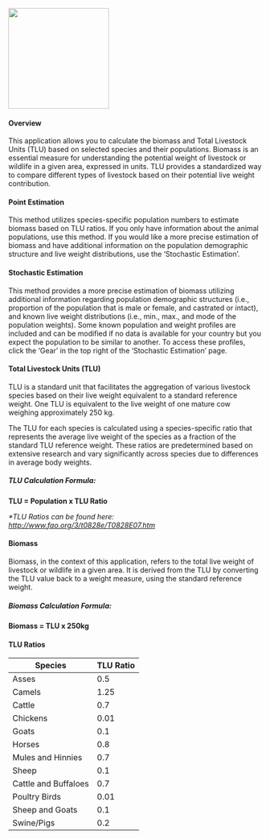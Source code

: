 ![](www/logo.png){width="200"}

#### Overview

This application allows you to calculate the biomass and Total Livestock Units (TLU) based on selected species and their populations. Biomass is an essential measure for understanding the potential weight of livestock or wildlife in a given area, expressed in units. TLU provides a standardized way to compare different types of livestock based on their potential live weight contribution.

#### Point Estimation

This method utilizes species-specific population numbers to estimate biomass based on TLU ratios. If you only have information about the animal populations, use this method. If you would like a more precise estimation of biomass and have additional information on the population demographic structure and live weight distributions, use the 'Stochastic Estimation'.

#### Stochastic Estimation

This method provides a more precise estimation of biomass utilizing additional information regarding population demographic structures (i.e., proportion of the population that is male or female, and castrated or intact), and known live weight distributions (i.e., min., max., and mode of the population weights). Some known population and weight profiles are included and can be modified if no data is available for your country but you expect the population to be similar to another. To access these profiles, click the 'Gear' in the top right of the 'Stochastic Estimation' page.

#### **Total Livestock Units (TLU)**

TLU is a standard unit that facilitates the aggregation of various livestock species based on their live weight equivalent to a standard reference weight. One TLU is equivalent to the live weight of one mature cow weighing approximately 250 kg.

The TLU for each species is calculated using a species-specific ratio that represents the average live weight of the species as a fraction of the standard TLU reference weight. These ratios are predetermined based on extensive research and vary significantly across species due to differences in average body weights.

##### TLU Calculation Formula:

**TLU = Population x TLU Ratio**

*\*TLU Ratios can be found here: <http://www.fao.org/3/t0828e/T0828E07.htm>*

#### Biomass

Biomass, in the context of this application, refers to the total live weight of livestock or wildlife in a given area. It is derived from the TLU by converting the TLU value back to a weight measure, using the standard reference weight.

##### Biomass Calculation Formula:

**Biomass = TLU x 250kg**

#### TLU Ratios

| Species              | TLU Ratio |
|----------------------|-----------|
| Asses                | 0.5       |
| Camels               | 1.25      |
| Cattle               | 0.7       |
| Chickens             | 0.01      |
| Goats                | 0.1       |
| Horses               | 0.8       |
| Mules and Hinnies    | 0.7       |
| Sheep                | 0.1       |
| Cattle and Buffaloes | 0.7       |
| Poultry Birds        | 0.01      |
| Sheep and Goats      | 0.1       |
| Swine/Pigs           | 0.2       |
